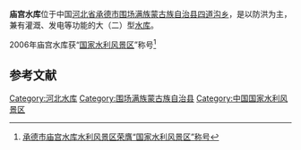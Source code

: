 {{Expand |time=2010-10-16T05:31:56+00:00 }}
{{Infobox Reservoir | 
|name                     = 庙宫水库
|nickname                 = 
|image                    = 
|image_caption            = 
|map                      = 
|map_caption              = 
|pushpin_map              = China
|pushpin_map_caption      = 庙宫水库在中国的位置
|code                     = BCA13000062
|class                    = 大（二）型[[水库|水库]]
|location_of_reservoir    = [[河北省|河北省]][[承德市|承德市]][[围场县|围场县]]
|location_of_dam          = [[四道沟乡|四道沟乡]]
|inflow                   = [[伊逊河|伊逊河]]
|outflow                  = 伊逊河
|catchment_area           = 2370
|reservoir_area           = 
|mean_depth               = 
|maximum_depth            = 
|flood_level              = 785.7
|normal_water_level       = 778.2
|dead_water_level         = 768.0
|water_quality            = 
|island                   = 
|maximum_storage_capacity = 1.83亿
|normal_storage_capacity  = 
|dead_storage_capacity    = 0.64亿
|type_of_dam              = 均质土坝
|elevation_of_dam         = 787.2
|height_of_dam            = 44.2
|length_of_dam            = 400
|width_of_dam             = 5
|installed_capacity       = 1500kW
|irrigated_area           = 6.5万亩
|start                    = 1959年
|complete                 = 1978年6月
|cost                     = 
|emigrate                 = 2346人
|latd = 41
|latm = 43
|lats = 23
|latNS = N
|longd = 117
|longm = 50
|longs = 19
|longEW = E
|website = 
|footnotes = <ref>[http://www.tsdh.net/水利文献汇编/PDF文档/中国水库名称代码.pdf 中国水库名称代码]{{dead link|date=2017年12月 |bot=InternetArchiveBot |fix-attempted=yes }}</ref><ref>[http://www.hwcc.com.cn/pub/hwcc/wwgj/jishupd/liuyuzdgc/sk/tnull_76022.html 庙宫水库]{{dead link|date=2018年2月 |bot=InternetArchiveBot |fix-attempted=yes }}</ref>
}}
'''庙宫水库'''位于中国[[河北省|河北省]][[承德市|承德市]][[围场满族蒙古族自治县|围场满族蒙古族自治县]][[四道沟乡|四道沟乡]]，是以防洪为主，兼有灌溉、发电等功能的大（二）型[[水库|水库]]。

2006年庙宫水库获“[[国家水利风景区|国家水利风景区]]”称号<ref>[http://www.hebwater.gov.cn/newsinfo.asp?id=2019&classid=0003300003&classtype=%D7%DB%BA%CF%C0%B8%C4%BF 承德市庙宫水库水利风景区荣膺“国家水利风景区”称号]{{dead link|date=2018年2月 |bot=InternetArchiveBot |fix-attempted=yes }}</ref>
==参考文献==
{{reflist}}

{{DEFAULTSORT:M庙}}
[[Category:河北水库|Category:河北水库]]
[[Category:围场满族蒙古族自治县|Category:围场满族蒙古族自治县]]
[[Category:中国国家水利风景区|Category:中国国家水利风景区]]